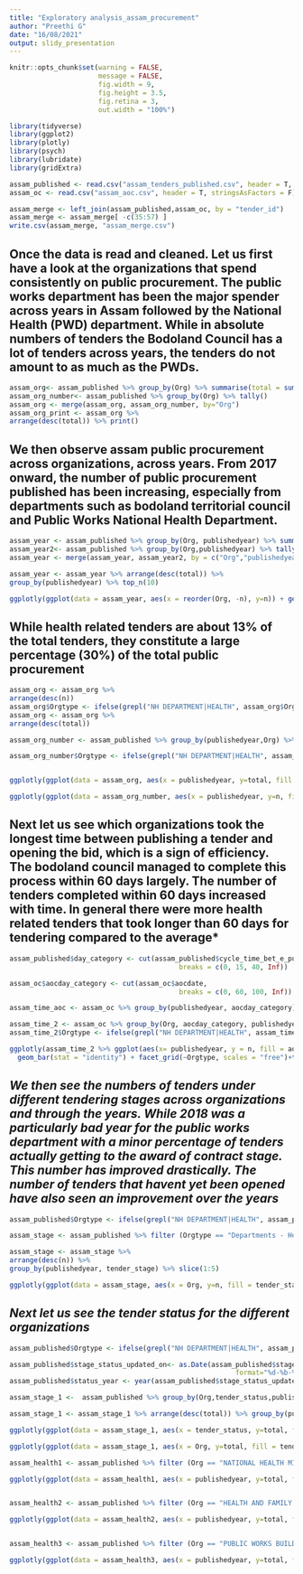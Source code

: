 ```yaml
---
title: "Exploratory analysis_assam_procurement"
author: "Preethi G"
date: "16/08/2021"
output: slidy_presentation
---
```


```r
knitr::opts_chunk$set(warning = FALSE,
                      message = FALSE,
                      fig.width = 9, 
                      fig.height = 3.5, 
                      fig.retina = 3,
                      out.width = "100%")
```

```r
library(tidyverse)
library(ggplot2)
library(plotly)
library(psych)
library(lubridate)
library(gridExtra)
```

```r
assam_published <- read.csv("assam_tenders_published.csv", header = T, stringsAsFactors = F)
assam_oc <- read.csv("assam_aoc.csv", header = T, stringsAsFactors = F)

assam_merge <- left_join(assam_published,assam_oc, by = "tender_id")
assam_merge <- assam_merge[ -c(35:57) ]
write.csv(assam_merge, "assam_merge.csv")
```

## Once the data is read and cleaned. Let us first have a look at the organizations that spend consistently on public procurement. The public works department has been the major spender across years in Assam followed by the National Health (PWD) department. While in absolute numbers of tenders the Bodoland Council has a lot of tenders across years, the tenders do not amount to as much as the PWDs.

```r
assam_org<- assam_published %>% group_by(Org) %>% summarise(total = sum(value_of_tender_in_rs, na.rm = TRUE)) 
assam_org_number<- assam_published %>% group_by(Org) %>% tally()
assam_org <- merge(assam_org, assam_org_number, by="Org")
assam_org_print <- assam_org %>% 
arrange(desc(total)) %>% print()
```
## We then observe assam public procurement across organizations, across years. From 2017 onward, the number of public procurement published has been increasing, especially from departments such as bodoland territorial council and Public Works National Health Department.  

```r
assam_year <- assam_published %>% group_by(Org, publishedyear) %>% summarise(total = sum(value_of_tender_in_rs, na.rm = TRUE)) 
assam_year2<- assam_published %>% group_by(Org,publishedyear) %>% tally()
assam_year <- merge(assam_year, assam_year2, by = c("Org","publishedyear"))

assam_year <- assam_year %>% arrange(desc(total)) %>%
group_by(publishedyear) %>% top_n(10)

ggplotly(ggplot(data = assam_year, aes(x = reorder(Org, -n), y=n)) + geom_bar(stat = "identity") + facet_grid(~publishedyear, scales = "free") + theme(axis.text.x=element_text(angle=90,hjust=1,vjust=.5,colour='black')))
```

##  While health related tenders are about 13% of the total tenders, they constitute a large percentage (30%) of the total public procurement

```r

assam_org <- assam_org %>% 
arrange(desc(n))
assam_org$Orgtype <- ifelse(grepl("NH DEPARTMENT|HEALTH", assam_org$Org), "Departments - Health Related Procurement (NH Dept- PWD, HFW, NHM", "Other Departments")
assam_org <- assam_org %>% 
arrange(desc(total))

assam_org_number <- assam_published %>% group_by(publishedyear,Org) %>% tally()

assam_org_number$Orgtype <- ifelse(grepl("NH DEPARTMENT|HEALTH", assam_org_number$Org), "Departments - Health Related Procurement (NH Dept- PWD, HFW, NHM", "Other Departments")


ggplotly(ggplot(data = assam_org, aes(x = publishedyear, y=total, fill = Orgtype)) + geom_bar(position = "stack", stat = "identity") + theme(axis.text.x=element_text(angle=90,hjust=1,vjust=.5,colour='black')))

ggplotly(ggplot(data = assam_org_number, aes(x = publishedyear, y=n, fill = Orgtype)) + geom_bar(position = "stack", stat = "identity") + theme(axis.text.x=element_text(angle=90,hjust=1,vjust=.5,colour='black')))

```

## Next let us see which organizations took the longest time between publishing a tender and opening the bid, which is a sign of efficiency. The bodoland council managed to complete this process within 60 days largely. The number of tenders completed within 60 days increased with time. In general there were more health related tenders that took longer than 60 days for tendering compared to the average*

```r
assam_published$day_category <- cut(assam_published$cycle_time_bet_e_publishing_date_and_opening_of_price_bid_in_days, 
                                          breaks = c(0, 15, 40, Inf))

assam_oc$aocday_category <- cut(assam_oc$aocdate, 
                                          breaks = c(0, 60, 100, Inf))

assam_time_aoc <- assam_oc %>% group_by(publishedyear, aocday_category) %>% tally()

assam_time_2 <- assam_oc %>% group_by(Org, aocday_category, publishedyear)%>% tally() 
assam_time_2$Orgtype <- ifelse(grepl("NH DEPARTMENT|HEALTH", assam_time_2$Org), "Departments - Health Related Procurement (NH Dept- PWD, HFW, NHM", "Other Departments")

ggplotly(assam_time_2 %>% ggplot(aes(x= publishedyear, y = n, fill = aocday_category)) +  
  geom_bar(stat = "identity") + facet_grid(~Orgtype, scales = "free")+theme(axis.text.x = element_text(size = 6, angle = 90)))


```

## *We then see the numbers of tenders under different tendering stages across organizations and through the years. While 2018 was a particularly bad year for the public works department with a minor percentage of tenders actually getting to the award of contract stage. This number has improved drastically. The number of tenders that havent yet been opened have also seen an improvement over the years*
```r

assam_published$Orgtype <- ifelse(grepl("NH DEPARTMENT|HEALTH", assam_published$Org), "Departments - Health Related Procurement (NH Dept- PWD, HFW, NHM", "Other Departments")

assam_stage <- assam_published %>% filter (Orgtype == "Departments - Health Related Procurement (NH Dept- PWD, HFW, NHM")%>%  group_by( Org,tender_stage, publishedyear) %>%  tally ()

assam_stage <- assam_stage %>% 
arrange(desc(n)) %>% 
group_by(publishedyear, tender_stage) %>% slice(1:5)

ggplotly(ggplot(data = assam_stage, aes(x = Org, y=n, fill = tender_stage)) + geom_bar(stat = "identity") + facet_grid(~publishedyear, scales = "free") + theme(axis.text.x=element_text(angle=90,hjust=1,vjust=.5,colour='black')))

```

## *Next let us see the tender status for the different organizations*

```r
assam_published$Orgtype <- ifelse(grepl("NH DEPARTMENT|HEALTH", assam_published$Org), "Departments - Health Related Procurement (NH Dept- PWD, HFW, NHM", "Other Departments")

assam_published$stage_status_updated_on<- as.Date(assam_published$stage_status_updated_on, 
                                                        format="%d-%b-%Y")
assam_published$status_year <- year(assam_published$stage_status_updated_on)

assam_stage_1 <-  assam_published %>% group_by(Org,tender_status,publishedyear) %>% summarise(total = sum(value_of_tender_in_rs, na.rm = TRUE))

assam_stage_1 <- assam_stage_1 %>% arrange(desc(total)) %>% group_by(publishedyear) %>% top_n(10)

ggplotly(ggplot(data = assam_stage_1, aes(x = tender_status, y=total, fill = tender_status)) + geom_bar(stat="identity") + facet_grid(~publishedyear, scales = "free") + theme(axis.text.x=element_text(angle=90,hjust=1,vjust=.5,colour='black')))

ggplotly(ggplot(data = assam_stage_1, aes(x = Org, y=total, fill = tender_status)) + geom_bar(stat="identity") + facet_grid(~publishedyear, scales = "free") + theme(axis.text.x=element_text(angle=90,hjust=1,vjust=.5,colour='black')))

assam_health1 <- assam_published %>% filter (Org == "NATIONAL HEALTH MISSION")%>%  group_by( Org,tender_stage,tender_status, publishedyear) %>% summarise(total = sum(value_of_tender_in_rs, na.rm = TRUE))

ggplotly(ggplot(data = assam_health1, aes(x = publishedyear, y=total, fill = tender_status)) + geom_bar(stat="identity") + facet_grid(~tender_status, scales = "free") + theme(axis.text.x=element_text(angle=90,hjust=1,vjust=.5,colour='black')))


assam_health2 <- assam_published %>% filter (Org == "HEALTH AND FAMILY WELFARE DEPARTMENT")%>%  group_by( Org,tender_stage,tender_status, publishedyear) %>% summarise(total = sum(value_of_tender_in_rs, na.rm = TRUE))

ggplotly(ggplot(data = assam_health2, aes(x = publishedyear, y=total, fill = tender_status)) + geom_bar(stat="identity") + facet_grid(~tender_status, scales = "free") + theme(axis.text.x=element_text(angle=90,hjust=1,vjust=.5,colour='black')))


assam_health3 <- assam_published %>% filter (Org == "PUBLIC WORKS BUILDING AND NH DEPARTMENT")%>%  group_by( Org,tender_stage,tender_status, publishedyear) %>% summarise(total = sum(value_of_tender_in_rs, na.rm = TRUE))

ggplotly(ggplot(data = assam_health3, aes(x = publishedyear, y=total, fill = tender_status)) + geom_bar(stat="identity") + facet_grid(~tender_status, scales = "free") + theme(axis.text.x=element_text(angle=90,hjust=1,vjust=.5,colour='black')))



```
